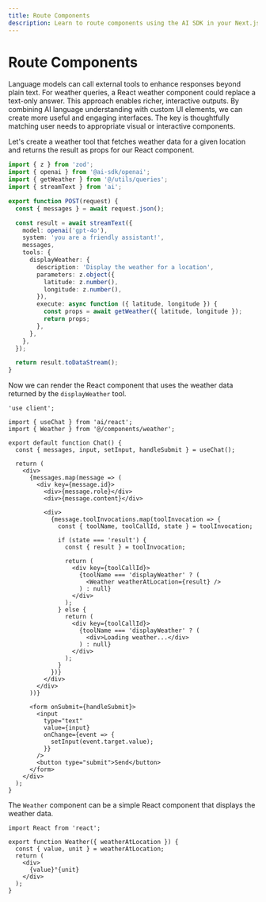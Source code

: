 ```yaml
---
title: Route Components
description: Learn to route components using the AI SDK in your Next.js App Router application
---
```


# Route Components

Language models can call external tools to enhance responses beyond plain text. For weather queries, a React weather component could replace a text-only answer. This approach enables richer, interactive outputs. By combining AI language understanding with custom UI elements, we can create more useful and engaging interfaces. The key is thoughtfully matching user needs to appropriate visual or interactive components.

Let's create a weather tool that fetches weather data for a given location and returns the result as props for our React component.

```ts filename="@/app/api/chat/route.ts"
import { z } from 'zod';
import { openai } from '@ai-sdk/openai';
import { getWeather } from '@/utils/queries';
import { streamText } from 'ai';

export function POST(request) {
  const { messages } = await request.json();

  const result = await streamText({
    model: openai('gpt-4o'),
    system: 'you are a friendly assistant!',
    messages,
    tools: {
      displayWeather: {
        description: 'Display the weather for a location',
        parameters: z.object({
          latitude: z.number(),
          longitude: z.number(),
        }),
        execute: async function ({ latitude, longitude }) {
          const props = await getWeather({ latitude, longitude });
          return props;
        },
      },
    },
  });

  return result.toDataStream();
}
```

Now we can render the React component that uses the weather data returned by the `displayWeather` tool.

```tsx filename="@/components/chat.tsx"
'use client';

import { useChat } from 'ai/react';
import { Weather } from '@/components/weather';

export default function Chat() {
  const { messages, input, setInput, handleSubmit } = useChat();

  return (
    <div>
      {messages.map(message => (
        <div key={message.id}>
          <div>{message.role}</div>
          <div>{message.content}</div>

          <div>
            {message.toolInvocations.map(toolInvocation => {
              const { toolName, toolCallId, state } = toolInvocation;

              if (state === 'result') {
                const { result } = toolInvocation;

                return (
                  <div key={toolCallId}>
                    {toolName === 'displayWeather' ? (
                      <Weather weatherAtLocation={result} />
                    ) : null}
                  </div>
                );
              } else {
                return (
                  <div key={toolCallId}>
                    {toolName === 'displayWeather' ? (
                      <div>Loading weather...</div>
                    ) : null}
                  </div>
                );
              }
            })}
          </div>
        </div>
      ))}

      <form onSubmit={handleSubmit}>
        <input
          type="text"
          value={input}
          onChange={event => {
            setInput(event.target.value);
          }}
        />
        <button type="submit">Send</button>
      </form>
    </div>
  );
}
```

The `Weather` component can be a simple React component that displays the weather data.

```tsx filename="@/components/weather.tsx"
import React from 'react';

export function Weather({ weatherAtLocation }) {
  const { value, unit } = weatherAtLocation;
  return (
    <div>
      {value}°{unit}
    </div>
  );
}
```
